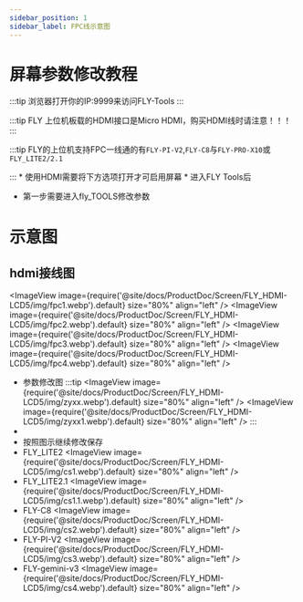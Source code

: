 ```yaml
---
sidebar_position: 1
sidebar_label: FPC线示意图
---
```



# 屏幕参数修改教程
:::tip
浏览器打开你的IP:9999来访问FLY-Tools
:::

:::tip
FLY 上位机板载的HDMI接口是Micro HDMI，购买HDMI线时请注意！！！
:::

:::tip
FLY的上位机支持FPC一线通的有`FLY-PI-V2`,`FLY-C8`与`FLY-PRO-X10`或`FLY_LITE2/2.1`

:::
    * 使用HDMI需要将下方选项打开才可启用屏幕
    * 进入FLY Tools后
* 第一步需要进入fly_TOOLS修改参数

# 示意图
## hdmi接线图
<ImageView image={require('@site/docs/ProductDoc/Screen/FLY_HDMI-LCD5/img/fpc1.webp').default} size="80%" align="left" />
<ImageView image={require('@site/docs/ProductDoc/Screen/FLY_HDMI-LCD5/img/fpc2.webp').default} size="80%" align="left" />
<ImageView image={require('@site/docs/ProductDoc/Screen/FLY_HDMI-LCD5/img/fpc3.webp').default} size="80%" align="left" />
<ImageView image={require('@site/docs/ProductDoc/Screen/FLY_HDMI-LCD5/img/fpc4.webp').default} size="80%" align="left" />
* 参数修改图
:::tip
<ImageView image={require('@site/docs/ProductDoc/Screen/FLY_HDMI-LCD5/img/zyxx.webp').default} size="80%" align="left" />
<ImageView image={require('@site/docs/ProductDoc/Screen/FLY_HDMI-LCD5/img/zyxx1.webp').default} size="80%" align="left" />
:::
*
* 按照图示继续修改保存
* FLY_LITE2
<ImageView image={require('@site/docs/ProductDoc/Screen/FLY_HDMI-LCD5/img/cs1.webp').default} size="80%" align="left" />
* FLY_LITE2.1
<ImageView image={require('@site/docs/ProductDoc/Screen/FLY_HDMI-LCD5/img/cs1.1.webp').default} size="80%" align="left" />
* FLY-C8
<ImageView image={require('@site/docs/ProductDoc/Screen/FLY_HDMI-LCD5/img/cs2.webp').default} size="80%" align="left" />
* FLY-PI-V2
<ImageView image={require('@site/docs/ProductDoc/Screen/FLY_HDMI-LCD5/img/cs3.webp').default} size="80%" align="left" />
* FLY-gemini-v3
<ImageView image={require('@site/docs/ProductDoc/Screen/FLY_HDMI-LCD5/img/cs4.webp').default} size="80%" align="left" />
